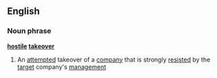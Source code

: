 ==English==
===Noun phrase===
'''[[hostile]] [[takeover]]'''
#An [[attempted]] takeover of a [[company]] that is strongly [[resisted]] by the [[target]] company's [[management]]